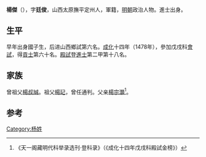 {{Otheruses|other=名为杨杰的其他人物|杨杰}}

'''楊傑'''（{{bd|？||？||catIdx=Y}}），字'''廷俊'''，山西太原撫平定州人，軍籍，[[明朝|明朝]]政治人物。進士出身。

== 生平 ==
早年出身國子生，后进山西鄉試第六名。[[成化|成化]]十四年（1478年），參加戊戌科[[會試|會試]]，得[[貢士|貢士]]第六十名。[[殿試|殿試]]登[[進士|進士]]第二甲第十八名。

== 家族 ==
曾祖父[[楊叔誠|楊叔誠]]。祖父[[楊玘|楊玘]]，曾任通判。父亲[[楊宗灝|楊宗灝]]<ref>《天一阁藏明代科举录选刊·登科录》（《成化十四年戊戌科殿試金榜》）</ref>。

==参考==
{{reflist}}

{{成化十四年戊戌科殿試金榜}}

{{Authority control}}

{{DEFAULTSORT:}}
[[Category:杨姓|Category:杨姓]]


{{明朝人物小作品}}